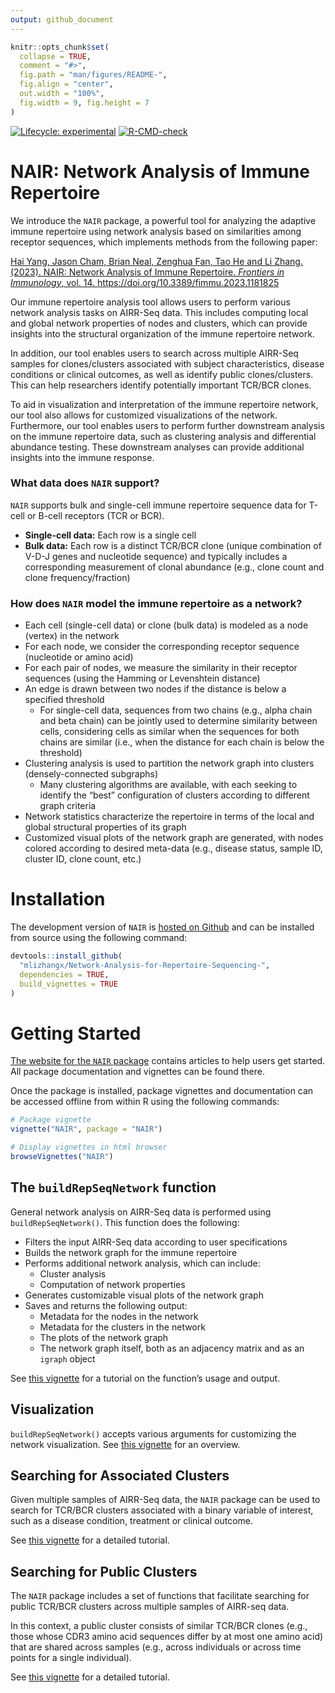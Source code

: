 ```yaml
---
output: github_document
---
```


<!-- README.md is generated from README.Rmd. Please edit that file -->

```r
knitr::opts_chunk$set(
  collapse = TRUE,
  comment = "#>",
  fig.path = "man/figures/README-",
  fig.align = "center", 
  out.width = "100%",
  fig.width = 9, fig.height = 7
)
```

<!-- badges: start -->
[![Lifecycle: experimental](https://img.shields.io/badge/lifecycle-experimental-orange.svg)](https://lifecycle.r-lib.org/articles/stages.html#experimental)
[![R-CMD-check](https://github.com/mlizhangx/Network-Analysis-for-Repertoire-Sequencing-/actions/workflows/check-standard.yaml/badge.svg)](https://github.com/mlizhangx/Network-Analysis-for-Repertoire-Sequencing-/actions/workflows/check-standard.yaml)
<!-- badges: end -->

# NAIR: Network Analysis of Immune Repertoire

We introduce the `NAIR` package, a powerful tool for analyzing the adaptive immune repertoire using network analysis based on similarities among receptor sequences, which implements methods from the following paper:

[Hai Yang, Jason Cham, Brian Neal, Zenghua Fan, Tao He and Li Zhang. (2023). NAIR: Network Analysis of Immune Repertoire. *Frontiers in Immunology*, vol. 14. https://doi.org/10.3389/fimmu.2023.1181825](https://www.frontiersin.org/articles/10.3389/fimmu.2023.1181825/full)

Our immune repertoire analysis tool allows users to perform various network analysis tasks on AIRR-Seq data. This includes computing local and global network properties of nodes and clusters, which can provide insights into the structural organization of the immune repertoire network.

In addition, our tool enables users to search across multiple AIRR-Seq samples for clones/clusters associated with subject characteristics, disease conditions or clinical outcomes, as well as identify public clones/clusters. This can help researchers identify potentially important TCR/BCR clones.

To aid in visualization and interpretation of the immune repertoire network, our tool also allows for customized visualizations of the network. Furthermore, our tool enables users to perform further downstream analysis on the immune repertoire data, such as clustering analysis and differential abundance testing. These downstream analyses can provide additional insights into the immune response.


### What data does `NAIR` support?

`NAIR` supports bulk and single-cell immune repertoire sequence data for T-cell or B-cell receptors (TCR or BCR).

* **Single-cell data:** Each row is a single cell
* **Bulk data:** Each row is a distinct TCR/BCR clone (unique combination of V-D-J genes and nucleotide sequence) and typically includes a corresponding measurement of clonal abundance (e.g., clone count and clone frequency/fraction)


### How does `NAIR` model the immune repertoire as a network?

* Each cell (single-cell data) or clone (bulk data) is modeled as a node (vertex) in the network
* For each node, we consider the corresponding receptor sequence (nucleotide or amino acid)
* For each pair of nodes, we measure the similarity in their receptor sequences (using the Hamming or Levenshtein distance)
* An edge is drawn between two nodes if the distance is below a specified threshold 
    * For single-cell data, sequences from two chains (e.g., alpha chain and beta chain) can be jointly used to determine similarity between cells, considering cells as similar when the sequences for both chains are similar (i.e., when the distance for each chain is below the threshold)
* Clustering analysis is used to partition the network graph into clusters (densely-connected subgraphs)
    * Many clustering algorithms are available, with each seeking to identify the "best" configuration of clusters according to different graph criteria
* Network statistics characterize the repertoire in terms of the local and global structural properties of its graph
* Customized visual plots of the network graph are generated, with nodes colored according to desired meta-data (e.g., disease status, sample ID, cluster ID, clone count, etc.)



# Installation

The development version of `NAIR` is [hosted on Github](https://github.com/mlizhangx/Network-Analysis-for-Repertoire-Sequencing-) and can be installed from source using the following command:

```r
devtools::install_github(
  "mlizhangx/Network-Analysis-for-Repertoire-Sequencing-",
  dependencies = TRUE, 
  build_vignettes = TRUE
)
```

<!-- Installing the development version requires a toolchain compiler. On Windows, this means downloading and installing Rtools. On MacOS, this entails installing XCode Command Line Tools ("XCode CLI") and the correct version of gfortran for your macOS version (instructions [here](https://thecoatlessprofessor.com/programming/cpp/r-compiler-tools-for-rcpp-on-macos/)). -->




# Getting Started


[The website for the `NAIR` package](https://mlizhangx.github.io/Network-Analysis-for-Repertoire-Sequencing-/) contains articles to help users get started. All package documentation and vignettes can be found there.


Once the package is installed, package vignettes and documentation can be accessed offline from within R using the following commands:

```r
# Package vignette
vignette("NAIR", package = "NAIR")

# Display vignettes in html browser
browseVignettes("NAIR")
```





## The `buildRepSeqNetwork` function

General network analysis on AIRR-Seq data is performed using `buildRepSeqNetwork()`. This function does the following:

* Filters the input AIRR-Seq data according to user specifications
* Builds the network graph for the immune repertoire
* Performs additional network analysis, which can include:
    * Cluster analysis
    * Computation of network properties
* Generates customizable visual plots of the network graph
* Saves and returns the following output: 
    * Metadata for the nodes in the network
    * Metadata for the clusters in the network
    * The plots of the network graph
    * The network graph itself, both as an adjacency matrix and as an `igraph` object

See [this vignette](https://mlizhangx.github.io/Network-Analysis-for-Repertoire-Sequencing-/articles/buildRepSeqNetwork.html) for a tutorial on the function's usage and output.



## Visualization

`buildRepSeqNetwork()` accepts various arguments for customizing the network visualization. See [this vignette](https://mlizhangx.github.io/Network-Analysis-for-Repertoire-Sequencing-/articles/network_visualization.html) for an overview.




## Searching for Associated Clusters

Given multiple samples of AIRR-Seq data, the `NAIR` package can be used to search for TCR/BCR clusters associated with a binary variable of interest, such as a disease condition, treatment or clinical outcome. 

See [this vignette](https://mlizhangx.github.io/Network-Analysis-for-Repertoire-Sequencing-/articles/associated_clusters.html) for a detailed tutorial.



## Searching for Public Clusters

The `NAIR` package includes a set of functions that facilitate searching for public TCR/BCR clusters across multiple samples of AIRR-seq data. 

In this context, a public cluster consists of similar TCR/BCR clones (e.g., those whose CDR3 amino acid sequences differ by at most one amino acid) that are shared across samples (e.g., across individuals or across time points for a single individual). 

See [this vignette](https://mlizhangx.github.io/Network-Analysis-for-Repertoire-Sequencing-/articles/public_clusters.html) for a detailed tutorial.
